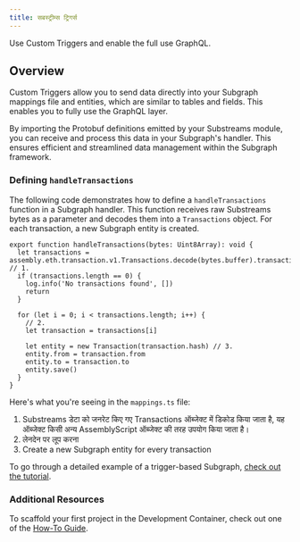 ```yaml
---
title: सबस्ट्रीम्स ट्रिगर्स
---
```


Use Custom Triggers and enable the full use GraphQL.

## Overview

Custom Triggers allow you to send data directly into your Subgraph mappings file and entities, which are similar to tables and fields. This enables you to fully use the GraphQL layer.

By importing the Protobuf definitions emitted by your Substreams module, you can receive and process this data in your Subgraph's handler. This ensures efficient and streamlined data management within the Subgraph framework.

### Defining `handleTransactions`

The following code demonstrates how to define a `handleTransactions` function in a Subgraph handler. This function receives raw Substreams bytes as a parameter and decodes them into a `Transactions` object. For each transaction, a new Subgraph entity is created.

```tsx
export function handleTransactions(bytes: Uint8Array): void {
  let transactions = assembly.eth.transaction.v1.Transactions.decode(bytes.buffer).transactions // 1.
  if (transactions.length == 0) {
    log.info('No transactions found', [])
    return
  }

  for (let i = 0; i < transactions.length; i++) {
    // 2.
    let transaction = transactions[i]

    let entity = new Transaction(transaction.hash) // 3.
    entity.from = transaction.from
    entity.to = transaction.to
    entity.save()
  }
}
```

Here's what you're seeing in the `mappings.ts` file:

1. Substreams डेटा को जनरेट किए गए Transactions ऑब्जेक्ट में डिकोड किया जाता है, यह ऑब्जेक्ट किसी अन्य AssemblyScript ऑब्जेक्ट की तरह उपयोग किया जाता है।
2. लेनदेन पर लूप करना
3. Create a new Subgraph entity for every transaction

To go through a detailed example of a trigger-based Subgraph, [check out the tutorial](/sps/tutorial/).

### Additional Resources

To scaffold your first project in the Development Container, check out one of the [How-To Guide](/substreams/developing/dev-container/).
